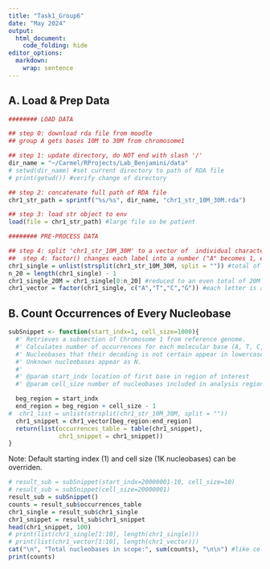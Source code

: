 ```yaml
---
title: "Task1_Group6"
date: "May 2024"
output:
  html_document:
    code_folding: hide
editor_options: 
  markdown: 
    wrap: sentence
---
```


## A. Load & Prep Data

```r
######## LOAD DATA

## step 0: download rda file from moodle 
## group A gets bases 10M to 30M from chromosome1

## step 1: update directory, do NOT end with slash '/'
dir_name = "~/Carmel/RProjects/Lab_Benjamini/data"
# setwd(dir_name) #set current directory to path of RDA file
# print(getwd()) #verify change of directory

## step 2: concatenate full path of RDA file
chr1_str_path = sprintf("%s/%s", dir_name, "chr1_str_10M_30M.rda") 

## step 3: load str object to env
load(file = chr1_str_path) #large file so be patient
```

```r

######## PRE-PROCESS DATA

## step 4: split 'chr1_str_10M_30M' to a vector of  individual characters
##  step 4: factor() changes each label into a number ("A" becomes 1, etc).
chr1_single = unlist(strsplit(chr1_str_10M_30M, split = "")) #total of 20M+1 bases
n_20 = length(chr1_single) - 1
chr1_single_20M = chr1_single[0:n_20] #reduced to an even total of 20M bases exactly
chr1_vector = factor(chr1_single, c("A","T","C","G")) #each letter is assigned a number

```


## B. Count Occurrences of Every Nucleobase

```r
subSnippet <- function(start_indx=1, cell_size=1000){
  #' Retrieves a subsection of Chromosome 1 from reference genome.
  #' Calculates number of occurrences for each molecular base (A, T, C, G). 
  #' Nucleobases that their decoding is not certain appear in lowercase.
  #' Unknown nucleobases appear as N.
  #'
  #' @param start_indx location of first base in region of interest
  #' @param cell_size number of nucleobases included in analysis region

  beg_region = start_indx
  end_region = beg_region + cell_size - 1
#  chr1_list = unlist(strsplit(chr1_str_10M_30M, split = ""))
  chr1_snippet = chr1_vector[beg_region:end_region]
  return(list(occurrences_table = table(chr1_snippet),
              chr1_snippet = chr1_snippet))
}
```

Note: Default starting index (1) and cell size (1K nucleobases) can be overriden.

```r
# result_sub = subSnippet(start_indx=20000001-10, cell_size=10)
# result_sub = subSnippet(cell_size=20000001)
result_sub = subSnippet()
counts = result_sub$occurrences_table
chr1_single = result_sub$chr1_single
chr1_snippet = result_sub$chr1_snippet
head(chr1_snippet, 100)
# print(list(chr1_single[1:10], length(chr1_single)))
# print(list(chr1_vector[1:10], length(chr1_vector)))
cat("\n", "Total nucleobases in scope:", sum(counts), "\n\n") #like cell size
print(counts)
```


